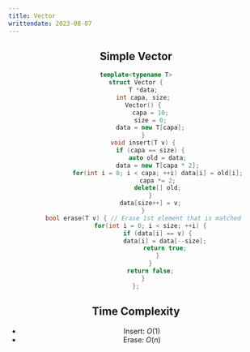 ---
title: Vector
writtendate: 2023-08-07
---

<Header />


## Simple Vector

```cpp
template<typename T>
struct Vector {
    T *data;
    int capa, size;
    Vector() {
        capa = 10;
        size = 0;
        data = new T[capa];
    }
    void insert(T v) {
        if (capa == size) {
            auto old = data;
            data = new T[capa * 2];
            for(int i = 0; i < capa; ++i) data[i] = old[i];
            capa *= 2;
            delete[] old;
        }
        data[size++] = v;
    }
    bool erase(T v) { // Erase 1st element that is matched
        for(int i = 0; i < size; ++i) {
            if (data[i] == v) {
                data[i] = data[--size];
                return true;
            }
        }
        return false;
    }
};
```

## Time Complexity

- Insert: $O(1)$
- Erase: $O(n)$

<Comment />
